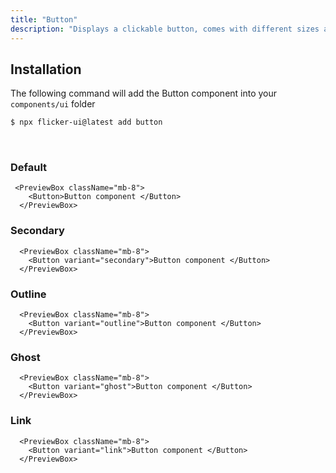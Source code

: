 ```yaml
---
title: "Button"
description: "Displays a clickable button, comes with different sizes and variants"
---
```



## Installation

The following command will add the Button component into your `components/ui` folder

```bash
$ npx flicker-ui@latest add button
```

<br />

### Default

     <PreviewBox className="mb-8">
        <Button>Button component </Button>
      </PreviewBox>

### Secondary

      <PreviewBox className="mb-8">
        <Button variant="secondary">Button component </Button>
      </PreviewBox>

### Outline

      <PreviewBox className="mb-8">
        <Button variant="outline">Button component </Button>
      </PreviewBox>

### Ghost

      <PreviewBox className="mb-8">
        <Button variant="ghost">Button component </Button>
      </PreviewBox>

### Link

      <PreviewBox className="mb-8">
        <Button variant="link">Button component </Button>
      </PreviewBox>
